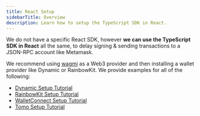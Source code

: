 ```yaml
---
title: React Setup
sidebarTitle: Overview
description: Learn how to setup the TypeScript SDK in React.
---
```


We do not have a specific React SDK, however **we can use the TypeScript SDK in React** all the same, to delay signing & sending transactions to a JSON-RPC account like Metamask.

We recommend using [wagmi](https://wagmi.sh/) as a Web3 provider and then installing a wallet provider like Dynamic or RainbowKit. We provide examples for all of the following:

- [Dynamic Setup Tutorial](/developers/react-guide/react-setup/dynamic-setup)
- [RainbowKit Setup Tutorial](/developers/react-guide/react-setup/rainbowkit-setup)
- [WalletConnect Setup Tutorial](/developers/react-guide/react-setup/reown-setup)
- [Tomo Setup Tutorial](/developers/react-guide/react-setup/tomo-setup)
